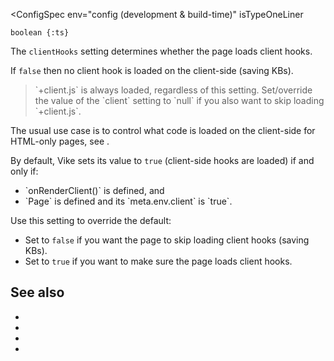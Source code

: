 
<ConfigSpec
  env="config (development & build-time)"
  isTypeOneLiner
>
`boolean {:ts}`
</ConfigSpec>

The `clientHooks` setting determines whether the page loads client <Link href="/hooks">hooks</Link>.

If `false` then no client hook is loaded on the client-side (saving KBs).

> <Link href="/client">`+client.js`</Link> is always loaded, regardless of this setting. Set/<Link href="/config#inheritance">override</Link> the value of the `client` setting to `null` if you also want to skip loading `+client.js`.

The usual use case is to control what code is loaded on the client-side for HTML-only pages, see <Link href="/render-modes#html-only" doNotInferSectionTitle />.

By default, Vike sets its value to `true` (client-side hooks are loaded) if and only if:
 - <Link href="/onRenderClient">`onRenderClient()`</Link> is defined, and
 - <Link href="/Page">`Page`</Link> is defined and its <Link href="/meta#api">`meta.env.client`</Link> is `true`.

Use this setting to override the default:
 - Set to `false` if you want the page to skip loading client hooks (saving KBs).
 - Set to `true` if you want to make sure the page loads client hooks.


## See also

- <Link href="/render-modes" />
- <Link href="/render-modes#html-only" />
- <Link href="/client" />
- <Link href="/settings" />
